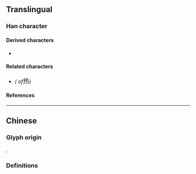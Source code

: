 {{also|熱}}
{{character info/new}}
==Translingual==
{{stroke order|strokes=10}}

===Han character===
{{Han char|rn=86|rad=火|as=06|sn=10|four=55331|canj=QIF|ids=⿱执灬}}

====Derived characters====
* {{l|mul|[[𭧈]], [[𦶟]]}}

====Related characters====
* {{l|mul|[[熱]]}} ''({{w|Traditional Chinese|Traditional form}} of ''<big>热</big>)

====References====
{{Han ref|kx=0671.081|hdz=32201.090|uh=70ED}}

----

==Chinese==

===Glyph origin===
{{Han simp|熱|f=埶|t=执}}.

===Definitions===
{{zh-see|熱}}